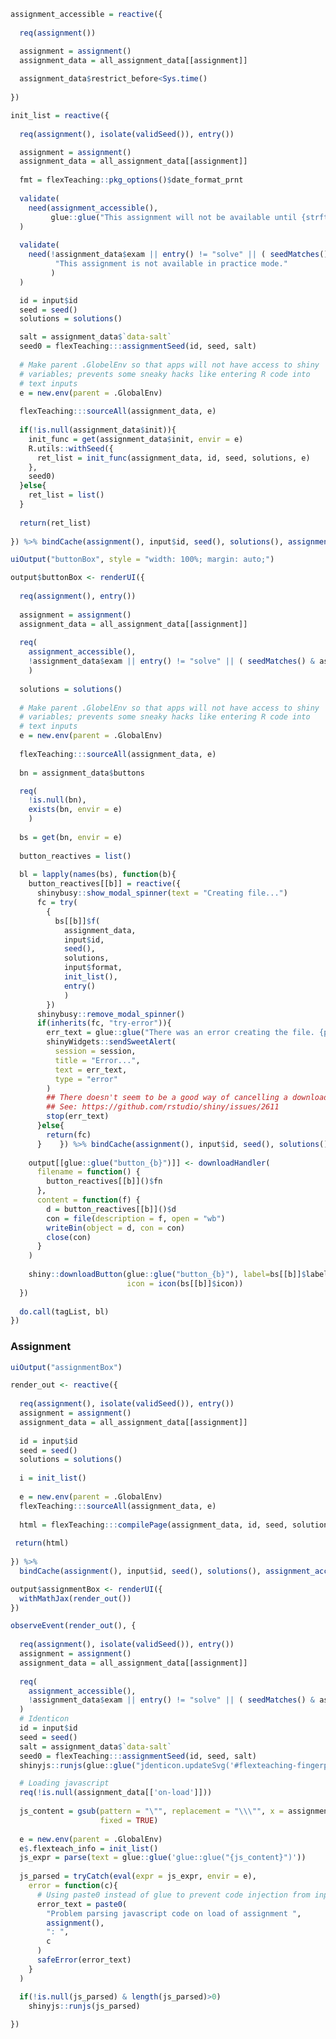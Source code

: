 ```r

assignment_accessible = reactive({
    
  req(assignment())

  assignment = assignment()
  assignment_data = all_assignment_data[[assignment]]
  
  assignment_data$restrict_before<Sys.time()
  
})

```

```r
init_list = reactive({
  
  req(assignment(), isolate(validSeed()), entry())

  assignment = assignment()
  assignment_data = all_assignment_data[[assignment]]
  
  fmt = flexTeaching::pkg_options()$date_format_prnt
  
  validate(
    need(assignment_accessible(), 
         glue::glue("This assignment will not be available until {strftime(assignment_data$restrict_before, format = fmt)}."))
  )
  
  validate(
    need(!assignment_data$exam || entry() != "solve" || ( seedMatches() & assignment_data[['exam_practice']] ), 
          "This assignment is not available in practice mode."
         )
  )

  id = input$id
  seed = seed()
  solutions = solutions()

  salt = assignment_data$`data-salt`
  seed0 = flexTeaching:::assignmentSeed(id, seed, salt)
  
  # Make parent .GlobelEnv so that apps will not have access to shiny
  # variables; prevents some sneaky hacks like entering R code into
  # text inputs
  e = new.env(parent = .GlobalEnv)
  
  flexTeaching:::sourceAll(assignment_data, e)
  
  if(!is.null(assignment_data$init)){
    init_func = get(assignment_data$init, envir = e)
    R.utils::withSeed({
      ret_list = init_func(assignment_data, id, seed, solutions, e)
    },
    seed0)
  }else{
    ret_list = list()
  }
    
  return(ret_list)
    
}) %>% bindCache(assignment(), input$id, seed(), solutions(), assignment_accessible(), entry(), seedMatches())
```


```r
uiOutput("buttonBox", style = "width: 100%; margin: auto;")
```

```r

output$buttonBox <- renderUI({
  
  req(assignment(), entry())
  
  assignment = assignment()
  assignment_data = all_assignment_data[[assignment]]
  
  req(
    assignment_accessible(),
    !assignment_data$exam || entry() != "solve" || ( seedMatches() & assignment_data[['exam_practice']] )
    )
  
  solutions = solutions()
  
  # Make parent .GlobelEnv so that apps will not have access to shiny
  # variables; prevents some sneaky hacks like entering R code into
  # text inputs
  e = new.env(parent = .GlobalEnv)
  
  flexTeaching:::sourceAll(assignment_data, e)
  
  bn = assignment_data$buttons

  req(
    !is.null(bn),
    exists(bn, envir = e)
    )
  
  bs = get(bn, envir = e)
  
  button_reactives = list()
  
  bl = lapply(names(bs), function(b){
    button_reactives[[b]] = reactive({
      shinybusy::show_modal_spinner(text = "Creating file...")
      fc = try(
        {
          bs[[b]]$f(
            assignment_data,
            input$id,
            seed(),
            solutions,
            input$format,
            init_list(),
            entry()
            )
        })
      shinybusy::remove_modal_spinner()
      if(inherits(fc, "try-error")){
        err_text = glue::glue("There was an error creating the file. {paste(fc)}")
        shinyWidgets::sendSweetAlert(
          session = session,
          title = "Error...",
          text = err_text,
          type = "error"
        )
        ## There doesn't seem to be a good way of cancelling a download.
        ## See: https://github.com/rstudio/shiny/issues/2611
        stop(err_text)
      }else{
        return(fc)
      }    }) %>% bindCache(assignment(), input$id, seed(), solutions(), input$format, b, assignment_accessible(), entry(), seedMatches())
    
    output[[glue::glue("button_{b}")]] <- downloadHandler(
      filename = function() {
        button_reactives[[b]]()$fn
      },
      content = function(f) {
        d = button_reactives[[b]]()$d
        con = file(description = f, open = "wb")
        writeBin(object = d, con = con)
        close(con)
      }
    )
    
    shiny::downloadButton(glue::glue("button_{b}"), label=bs[[b]]$label,
                          icon = icon(bs[[b]]$icon))
  })
  
  do.call(tagList, bl)
})
```



### Assignment

```r
uiOutput("assignmentBox")
```

```r
render_out <- reactive({
  
  req(assignment(), isolate(validSeed()), entry())
  assignment = assignment()
  assignment_data = all_assignment_data[[assignment]]
  
  id = input$id
  seed = seed()
  solutions = solutions()
  
  i = init_list()
  
  e = new.env(parent = .GlobalEnv)
  flexTeaching:::sourceAll(assignment_data, e)
  
  html = flexTeaching:::compilePage(assignment_data, id, seed, solutions, e, i)
  
 return(html)
  
}) %>%
  bindCache(assignment(), input$id, seed(), solutions(), assignment_accessible(), entry(), seedMatches())
```

```r
output$assignmentBox <- renderUI({
  withMathJax(render_out())
})
```


```r
observeEvent(render_out(), {
  
  req(assignment(), isolate(validSeed()), entry())
  assignment = assignment()
  assignment_data = all_assignment_data[[assignment]]
  
  req(
    assignment_accessible(),
    !assignment_data$exam || entry() != "solve" || ( seedMatches() & assignment_data[['exam_practice']] )
  )
  # Identicon
  id = input$id
  seed = seed()
  salt = assignment_data$`data-salt`
  seed0 = flexTeaching:::assignmentSeed(id, seed, salt)
  shinyjs::runjs(glue::glue("jdenticon.updateSvg('#flexteaching-fingerprint', '{seed0}');"))

  # Loading javascript
  req(!is.null(assignment_data[['on-load']]))
  
  js_content = gsub(pattern = "\"", replacement = "\\\"", x = assignment_data[['on-load']],
                    fixed = TRUE)
  
  e = new.env(parent = .GlobalEnv)
  e$.flexteach_info = init_list()
  js_expr = parse(text = glue::glue('glue::glue("{js_content}")'))
  
  js_parsed = tryCatch(eval(expr = js_expr, envir = e),
    error = function(c){
      # Using paste0 instead of glue to prevent code injection from input
      error_text = paste0(
        "Problem parsing javascript code on load of assignment ",
        assignment(),
        ": ",
        c
      )
      safeError(error_text)
    }
  )

  if(!is.null(js_parsed) & length(js_parsed)>0)
    shinyjs::runjs(js_parsed)
  
})
```
